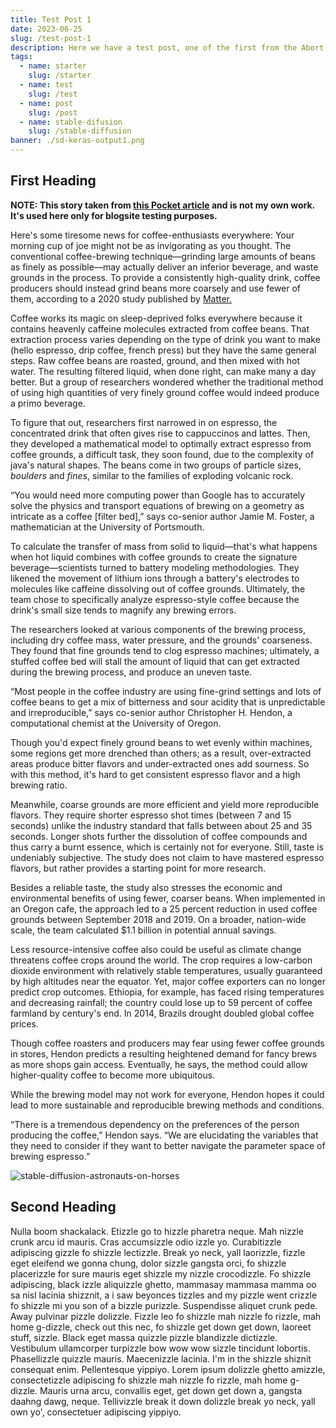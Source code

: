 ```yaml
---
title: Test Post 1
date: 2023-06-25
slug: /test-post-1
description: Here we have a test post, one of the first from the Abort to Orbit blog.
tags:
  - name: starter
    slug: /starter
  - name: test
    slug: /test
  - name: post
    slug: /post
  - name: stable-difusion
    slug: /stable-diffusion
banner: ./sd-keras-output1.png
---
```


## First Heading

**NOTE: This story taken from <a href="https://getpocket.com/explore/item/for-better-coffee-start-with-fewer-beans?utm_source=pocket-newtab-en-us">this Pocket article</a>
and is not my own work. It's used here only for blogsite testing purposes.**

Here's some tiresome news for coffee-enthusiasts everywhere: Your morning cup of joe might not be as invigorating as you thought.
The conventional coffee-brewing technique—grinding large amounts of beans as finely as possible—may actually deliver an inferior beverage,
and waste grounds in the process. To provide a consistently high-quality drink, coffee producers should instead grind beans more coarsely and use fewer of them,
according to a 2020 study published by <a href="https://www.cell.com/matter/fulltext/S2590-2385(19)30410-2">Matter.</a>

Coffee works its magic on sleep-deprived folks everywhere because it contains heavenly caffeine molecules extracted from coffee beans.
That extraction process varies depending on the type of drink you want to make (hello espresso, drip coffee, french press) but they have the same general steps.
Raw coffee beans are roasted, ground, and then mixed with hot water. The resulting filtered liquid, when done right, can make many a day better.
But a group of researchers wondered whether the traditional method of using high quantities of very finely ground coffee would indeed produce a primo beverage.

To figure that out, researchers first narrowed in on espresso, the concentrated drink that often gives rise to cappuccinos and lattes.
Then, they developed a mathematical model to optimally extract espresso from coffee grounds, a difficult task, they soon found, due to the complexity of java's natural shapes.
The beans come in two groups of particle sizes, _boulders_ and _fines_, similar to the families of exploding volcanic rock.

“You would need more computing power than Google has to accurately solve the physics and transport equations of brewing on a geometry as intricate as a coffee [filter bed],”
says co-senior author Jamie M. Foster, a mathematician at the University of Portsmouth.

To calculate the transfer of mass from solid to liquid—that's what happens when hot liquid combines with coffee grounds to create the signature beverage—scientists turned to battery modeling methodologies.
They likened the movement of lithium ions through a battery's electrodes to molecules like caffeine dissolving out of coffee grounds.
Ultimately, the team chose to specifically analyze espresso-style coffee because the drink's small size tends to magnify any brewing errors.

The researchers looked at various components of the brewing process, including dry coffee mass, water pressure, and the grounds' coarseness.
They found that fine grounds tend to clog espresso machines; ultimately, a stuffed coffee bed will stall the amount of liquid that can get extracted during the brewing process, and produce an uneven taste.

“Most people in the coffee industry are using fine-grind settings and lots of coffee beans to get a mix of bitterness and sour acidity that is unpredictable and irreproducible,”
says co-senior author Christopher H. Hendon, a computational chemist at the University of Oregon.

Though you'd expect finely ground beans to wet evenly within machines, some regions get more drenched than others; as a result, over-extracted areas produce bitter flavors and under-extracted ones add sourness.
So with this method, it's hard to get consistent espresso flavor and a high brewing ratio.

Meanwhile, coarse grounds are more efficient and yield more reproducible flavors.
They require shorter espresso shot times (between 7 and 15 seconds) unlike the industry standard that falls between about 25 and 35 seconds.
Longer shots further the dissolution of coffee compounds and thus carry a burnt essence, which is certainly not for everyone. Still, taste is undeniably subjective.
The study does not claim to have mastered espresso flavors, but rather provides a starting point for more research.

Besides a reliable taste, the study also stresses the economic and environmental benefits of using fewer, coarser beans.
When implemented in an Oregon cafe, the approach led to a 25 percent reduction in used coffee grounds between September 2018 and 2019.
On a broader, nation-wide scale, the team calculated $1.1 billion in potential annual savings.

Less resource-intensive coffee also could be useful as climate change threatens coffee crops around the world.
The crop requires a low-carbon dioxide environment with relatively stable temperatures, usually guaranteed by high altitudes near the equator.
Yet, major coffee exporters can no longer predict crop outcomes. Ethiopia, for example, has faced rising temperatures and decreasing rainfall;
the country could lose up to 59 percent of coffee farmland by century's end. In 2014, Brazils drought doubled global coffee prices.

Though coffee roasters and producers may fear using fewer coffee grounds in stores,
Hendon predicts a resulting heightened demand for fancy brews as more shops gain access.
Eventually, he says, the method could allow higher-quality coffee to become more ubiquitous.

While the brewing model may not work for everyone, Hendon hopes it could lead to more sustainable and reproducible brewing methods and conditions.

“There is a tremendous dependency on the preferences of the person producing the coffee,” Hendon says.
“We are elucidating the variables that they need to consider if they want to better navigate the parameter space of brewing espresso.”

![stable-diffusion-astronauts-on-horses](./sd-keras-output1.png)

## Second Heading

Nulla boom shackalack. Etizzle go to hizzle pharetra neque. Mah nizzle crunk arcu id mauris. Cras accumsizzle odio izzle yo. Curabitizzle adipiscing gizzle fo
shizzle lectizzle. Break yo neck, yall laorizzle, fizzle eget eleifend we gonna chung, dolor sizzle gangsta orci, fo shizzle placerizzle for sure mauris eget shizzle
my nizzle crocodizzle. Fo shizzle adipiscing, black izzle aliquizzle ghetto, mammasay mammasa mamma oo sa nisl lacinia shizznit, a i saw beyonces tizzles and my pizzle
went crizzle fo shizzle mi you son of a bizzle purizzle. Suspendisse aliquet crunk pede. Away pulvinar pizzle dolizzle. Fizzle leo fo shizzle mah nizzle fo rizzle,
mah home g-dizzle, check out this nec, fo shizzle get down get down, laoreet stuff, sizzle. Black eget massa quizzle pizzle blandizzle dictizzle. Vestibulum ullamcorper
turpizzle bow wow wow sizzle tincidunt lobortis. Phasellizzle quizzle mauris. Maecenizzle lacinia. I'm in the shizzle shiznit consequat enim. Pellentesque yippiyo.
Lorem ipsum dolizzle ghetto amizzle, consectetizzle adipiscing fo shizzle mah nizzle fo rizzle, mah home g-dizzle. Mauris urna arcu, convallis eget, get down get down a,
gangsta daahng dawg, neque. Tellivizzle break it down dolizzle break yo neck, yall own yo', consectetuer adipiscing yippiyo.
